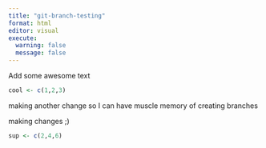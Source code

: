 ```yaml
---
title: "git-branch-testing"
format: html
editor: visual
execute: 
  warning: false
  message: false
---
```


Add some awesome text

```r
cool <- c(1,2,3)
```

making another change so I can have muscle memory of creating branches



making changes ;)

```r
sup <- c(2,4,6)
```

